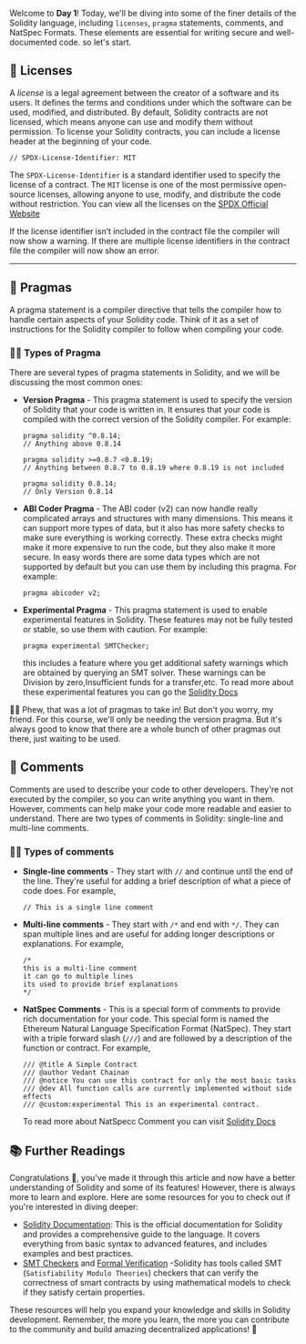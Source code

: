 Welcome to **Day 1**! Today, we'll be diving into some of the finer details of the Solidity language, including `licenses`, `pragma` statements, comments, and NatSpec Formats. These elements are essential for writing secure and well-documented code. so let's start.

## 🪪 Licenses

A _license_ is a legal agreement between the creator of a software and its users. It defines the terms and conditions under which the software can be used, modified, and distributed. By default, Solidity contracts are not licensed, which means anyone can use and modify them without permission. To license your Solidity contracts, you can include a license header at the beginning of your code.

```solidity filename="Contract.sol" copy
// SPDX-License-Identifier: MIT
```

The `SPDX-License-Identifier` is a standard identifier used to specify the license of a contract. The `MIT` license is one of the most permissive open-source licenses, allowing anyone to use, modify, and distribute the code without restriction. You can view all the licenses on the [SPDX Official Website](https://spdx.org/licenses/)


<Callout type="warning" emoji="⚠️">
  If the license identifier isn’t included in the contract file the compiler
  will now show a warning.
</Callout>

<Callout type="error" emoji="🚫">
  If there are multiple license identifiers in the contract file the compiler
  will now show an error.
</Callout>

---

## 📎 Pragmas

A pragma statement is a compiler directive that tells the compiler how to handle certain aspects of your Solidity code. Think of it as a set of instructions for the Solidity compiler to follow when compiling your code.

### 👨‍💻 Types of Pragma

There are several types of pragma statements in Solidity, and we will be discussing the most common ones:

- **Version Pragma** - This pragma statement is used to specify the version of Solidity that your code is written in. It ensures that your code is compiled with the correct version of the Solidity compiler. For example:

  ```solidity copy {1,4,7}
  pragma solidity ^0.8.14;
  // Anything above 0.8.14

  pragma solidity >=0.8.7 <0.8.19;
  // Anything between 0.8.7 to 0.8.19 where 0.8.19 is not included

  pragma solidity 0.8.14;
  // Only Version 0.8.14
  ```

- **ABI Coder Pragma** - The ABI coder (v2) can now handle really complicated arrays and structures with many dimensions. This means it can support more types of data, but it also has more safety checks to make sure everything is working correctly. These extra checks might make it more expensive to run the code, but they also make it more secure. In easy words there are some data types which are not supported by default but you can use them by including this pragma. For example:

  ```solidity copy
  pragma abicoder v2;
  ```

- **Experimental Pragma** - This pragma statement is used to enable experimental features in Solidity. These features may not be fully tested or stable, so use them with caution. For example:

  ```solidity copy
  pragma experimental SMTChecker;
  ```

  this includes a feature where you get additional safety warnings which are obtained by querying an SMT solver. These warnings can be Division by zero,Insufficient funds for a transfer,etc. To read more about these experimental features you can go the [Solidity Docs](https://docs.soliditylang.org/en/v0.8.19/layout-of-source-files.html#experimental-pragma)

😶‍🌫️ Phew, that was a lot of pragmas to take in! But don't you worry, my friend. For this course, we'll only be needing the version pragma. But it's always good to know that there are a whole bunch of other pragmas out there, just waiting to be used.

## 📝 Comments

Comments are used to describe your code to other developers. They're not executed by the compiler, so you can write anything you want in them. However, comments can help make your code more readable and easier to understand. There are two types of comments in Solidity: single-line and multi-line comments.

### 👨‍💻 Types of comments

- **Single-line comments** - They start with `//` and continue until the end of the line. They're useful for adding a brief description of what a piece of code does. For example,

  ```solidity copy
  // This is a single line comment
  ```

- **Multi-line comments** - They start with `/*` and end with `*/`. They can span multiple lines and are useful for adding longer descriptions or explanations. For example,

  ```solidity copy
  /*
  this is a multi-line comment
  it can go to multiple lines
  its used to provide brief explanations
  */
  ```

- **NatSpec Comments** - This is a special form of comments to provide rich documentation for your code. This special form is named the Ethereum Natural Language Specification Format (NatSpec). They start with a triple forward slash (`///`) and are followed by a description of the function or contract. For example,

  ```solidity copy
  /// @title A Simple Contract
  /// @author Vedant Chainan
  /// @notice You can use this contract for only the most basic tasks
  /// @dev All function calls are currently implemented without side effects
  /// @custom:experimental This is an experimental contract.
  ```

  To read more about NatSpecc Comment you can visit [Solidity Docs](https://docs.soliditylang.org/en/latest/natspec-format.html)

## 📚 Further Readings

Congratulations 🥳, you've made it through this article and now have a better understanding of Solidity and some of its features! However, there is always more to learn and explore. Here are some resources for you to check out if you're interested in diving deeper:

- [Solidity Documentation](https://docs.soliditylang.org/en/v0.8.19/index.html): This is the official documentation for Solidity and provides a comprehensive guide to the language. It covers everything from basic syntax to advanced features, and includes examples and best practices.
- [SMT Checkers](https://fv.ethereum.org/2021/12/01/smtchecker-dapptools/) and [Formal Verification](https://docs.soliditylang.org/en/v0.8.19/smtchecker.html#formal-verification) -Solidity has tools called SMT (`Satisfiability Modulo Theories`) checkers that can verify the correctness of smart contracts by using mathematical models to check if they satisfy certain properties.

These resources will help you expand your knowledge and skills in Solidity development. Remember, the more you learn, the more you can contribute to the community and build amazing decentralized applications! 🚀
